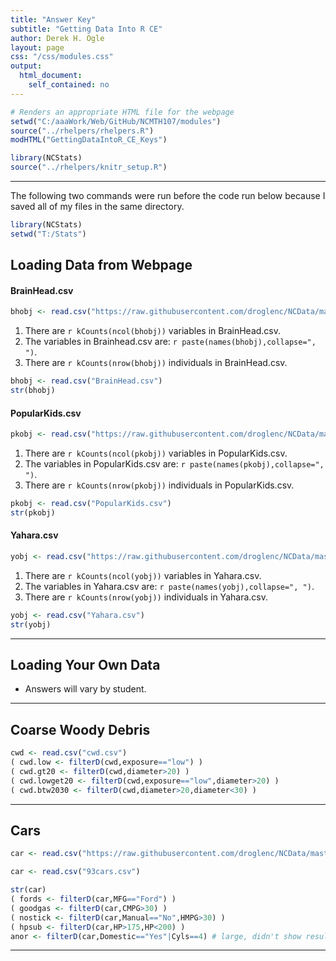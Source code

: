 ```yaml
---
title: "Answer Key"
subtitle: "Getting Data Into R CE"
author: Derek H. Ogle
layout: page
css: "/css/modules.css"
output:
  html_document:
    self_contained: no
---
```


```r
# Renders an appropriate HTML file for the webpage
setwd("C:/aaaWork/Web/GitHub/NCMTH107/modules")
source("../rhelpers/rhelpers.R")
modHTML("GettingDataIntoR_CE_Keys")
```

```r
library(NCStats)
source("../rhelpers/knitr_setup.R")
```

----

The following two commands were run before the code run below because I saved all of my files in the same directory.
```r
library(NCStats)
setwd("T:/Stats")
```


## Loading Data from Webpage
#### **BrainHead.csv**
```r
bhobj <- read.csv("https://raw.githubusercontent.com/droglenc/NCData/master/BrainHead.csv")
```

1. There are `r kCounts(ncol(bhobj))` variables in BrainHead.csv.
1. The variables in Brainhead.csv are: `r paste(names(bhobj),collapse=", ")`.
1. There are `r kCounts(nrow(bhobj))` individuals in BrainHead.csv.

```r
bhobj <- read.csv("BrainHead.csv")
str(bhobj)
```

#### **PopularKids.csv**
```r
pkobj <- read.csv("https://raw.githubusercontent.com/droglenc/NCData/master/PopularKids.csv")
```

1. There are `r kCounts(ncol(pkobj))` variables in PopularKids.csv.
1. The variables in PopularKids.csv are: `r paste(names(pkobj),collapse=", ")`.
1. There are `r kCounts(nrow(pkobj))` individuals in PopularKids.csv.

```r
pkobj <- read.csv("PopularKids.csv")
str(pkobj)
```

#### **Yahara.csv**
```r
yobj <- read.csv("https://raw.githubusercontent.com/droglenc/NCData/master/Yahara.csv")
```

1. There are `r kCounts(ncol(yobj))` variables in Yahara.csv.
1. The variables in Yahara.csv are: `r paste(names(yobj),collapse=", ")`.
1. There are `r kCounts(nrow(yobj))` individuals in Yahara.csv.

```r
yobj <- read.csv("Yahara.csv")
str(yobj)
```

----

## Loading Your Own Data

* Answers will vary by student.

----

## Coarse Woody Debris

```r
cwd <- read.csv("cwd.csv")
( cwd.low <- filterD(cwd,exposure=="low") )
( cwd.gt20 <- filterD(cwd,diameter>20) )
( cwd.lowget20 <- filterD(cwd,exposure=="low",diameter>20) )
( cwd.btw2030 <- filterD(cwd,diameter>20,diameter<30) )
```

----

## Cars

```r
car <- read.csv("https://raw.githubusercontent.com/droglenc/NCData/master/93cars.csv")
```
```r
car <- read.csv("93cars.csv")
```

```r
str(car)
( fords <- filterD(car,MFG=="Ford") )
( goodgas <- filterD(car,CMPG>30) )
( nostick <- filterD(car,Manual=="No",HMPG>30) )
( hpsub <- filterD(car,HP>175,HP<200) )
anor <- filterD(car,Domestic=="Yes"|Cyls==4) # large, didn't show result
```

----

